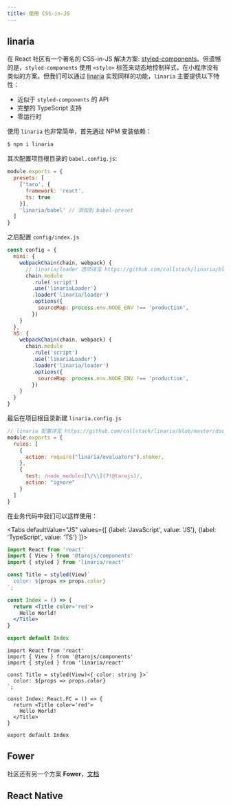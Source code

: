 ```yaml
---
title: 使用 CSS-in-JS
---
```



## linaria

在 React 社区有一个著名的 CSS-in-JS 解决方案: [styled-components](https://github.com/styled-components/styled-components)。但遗憾的是，`styled-components` 使用 `<style>` 标签来动态地控制样式，在小程序没有类似的方案。但我们可以通过 [linaria](https://github.com/callstack/linaria) 实现同样的功能，`linaria` 主要提供以下特性：

* 近似于 `styled-components` 的 API
* 完整的 TypeScript 支持
* 零运行时

使用 `linaria` 也非常简单，首先通过 NPM 安装依赖：

```bash
$ npm i linaria
```

其次配置项目根目录的 `babel.config.js`:

```js title="babel.config.js"
module.exports = {
  presets: [
    ['taro', {
      framework: 'react',
      ts: true
    }],
    'linaria/babel' // 添加到 babel-preset
  ]
}
```

之后配置 `config/index.js`

```js title="config/index.js"
const config = {
  mini: {
    webpackChain(chain, webpack) {
      // linaria/loader 选项详见 https://github.com/callstack/linaria/blob/master/docs/BUNDLERS_INTEGRATION.md#webpack
      chain.module
        .rule('script')
        .use('linariaLoader')
        .loader('linaria/loader')
        .options({
          sourceMap: process.env.NODE_ENV !== 'production',
        })
    }
  },
  h5: {
    webpackChain(chain, webpack) {
      chain.module
        .rule('script')
        .use('linariaLoader')
        .loader('linaria/loader')
        .options({
          sourceMap: process.env.NODE_ENV !== 'production',
        })
    }
  }
}
```

最后在项目根目录新建 `linaria.config.js`

```js title="linaria.config.js"
// linaria 配置详见 https://github.com/callstack/linaria/blob/master/docs/CONFIGURATION.md#options
module.exports = {
  rules: [
    {
      action: require("linaria/evaluators").shaker,
    },
    {
      test: /node_modules[\/\\](?!@tarojs)/,
      action: "ignore"
    }
  ]
}
```

在业务代码中我们可以这样使用：

<Tabs
  defaultValue="JS"
  values={[
    {label: 'JavaScript', value: 'JS'},
    {label: 'TypeScript', value: 'TS'}
  ]}>
<TabItem value="JS">

```jsx
import React from 'react'
import { View } from '@tarojs/components'
import { styled } from 'linaria/react'

const Title = styled(View)`
  color: ${props => props.color}
`;

const Index = () => {
  return <Title color='red'>
    Hello World!
  </Title>
}

export default Index
```

</TabItem>

<TabItem value="TS">

```tsx
import React from 'react'
import { View } from '@tarojs/components'
import { styled } from 'linaria/react'

const Title = styled(View)<{ color: string }>`
  color: ${props => props.color}
`;

const Index: React.FC = () => {
  return <Title color='red'>
    Hello World!
  </Title>
}

export default Index
```

</TabItem>
</Tabs>

## Fower

社区还有另一个方案 **Fower**，[文档](https://fower.vercel.app/zh-cn/docs/use-with-taro)
  
## React Native
